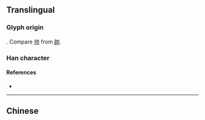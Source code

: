 {{character info/new}}
{{also|師|帅}}
==Translingual==
{{stroke order|strokes=6}}

===Glyph origin===
{{Han simp|師|f=𠂤|t=刂}}. Compare [[帅]] from [[帥]].

===Han character===
{{Han char|rn=50|rad=巾|as=03|sn=6|four=|canj=LLMB}}

====References====
* {{Han ref|kx=0329.051|dkj=08800|dj=0634.150|hdz=10730.070|uh=5E08|ud=24072}}

----

==Chinese==
{{zh-see|師}}